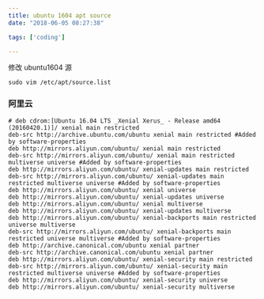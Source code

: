 ```yaml
---
title: ubuntu 1604 apt source
date: "2018-06-05 08:27:38"

tags: ['coding']

---
```

修改 ubuntu1604 源

```shell
sudo vim /etc/apt/source.list
```

### 阿里云

```shel
# deb cdrom:[Ubuntu 16.04 LTS _Xenial Xerus_ - Release amd64 (20160420.1)]/ xenial main restricted
deb-src http://archive.ubuntu.com/ubuntu xenial main restricted #Added by software-properties
deb http://mirrors.aliyun.com/ubuntu/ xenial main restricted
deb-src http://mirrors.aliyun.com/ubuntu/ xenial main restricted multiverse universe #Added by software-properties
deb http://mirrors.aliyun.com/ubuntu/ xenial-updates main restricted
deb-src http://mirrors.aliyun.com/ubuntu/ xenial-updates main restricted multiverse universe #Added by software-properties
deb http://mirrors.aliyun.com/ubuntu/ xenial universe
deb http://mirrors.aliyun.com/ubuntu/ xenial-updates universe
deb http://mirrors.aliyun.com/ubuntu/ xenial multiverse
deb http://mirrors.aliyun.com/ubuntu/ xenial-updates multiverse
deb http://mirrors.aliyun.com/ubuntu/ xenial-backports main restricted universe multiverse
deb-src http://mirrors.aliyun.com/ubuntu/ xenial-backports main restricted universe multiverse #Added by software-properties
deb http://archive.canonical.com/ubuntu xenial partner
deb-src http://archive.canonical.com/ubuntu xenial partner
deb http://mirrors.aliyun.com/ubuntu/ xenial-security main restricted
deb-src http://mirrors.aliyun.com/ubuntu/ xenial-security main restricted multiverse universe #Added by software-properties
deb http://mirrors.aliyun.com/ubuntu/ xenial-security universe
deb http://mirrors.aliyun.com/ubuntu/ xenial-security multiverse
```
